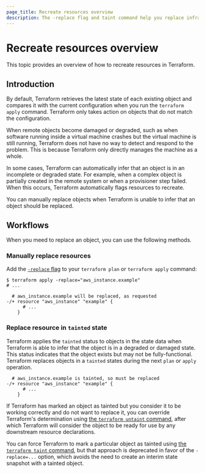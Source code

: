 ```yaml
---
page_title: Recreate resources overview
description: The -replace flag and taint command help you replace infrastructure objects. Learn how the -replace flag and taint command can help you recreate resources.
---
```


# Recreate resources overview

This topic provides an overview of how to recreate resources in Terraform. 

## Introduction

By default, Terraform retrieves the latest state of each existing object and compares it with the current configuration when you run the `terraform apply` command. Terraform only takes action on objects that do not match the configuration. 

When remote objects become damaged or degraded, such as when software
running inside a virtual machine crashes but the virtual machine is
still running, Terraform does not have no way to detect and respond
to the problem. This is because Terraform only directly manages the machine as a whole.

In some cases, Terraform can automatically infer that an object is in an
incomplete or degraded state. For example, when a complex object is partially created in the remote system or
when a provisioner step failed. When this occurs, Terraform automatically flags resources to recreate.

You can manually replace objects when Terraform is unable to infer that an object should be replaced.

## Workflows

When you meed to replace an object, you can use the following methods.

### Manually replace resources

Add the [`-replace` flag](/terraform/cli/commands/plan#replace-address)
to your `terraform plan` or `terraform apply` command:

```shellsession
$ terraform apply -replace="aws_instance.example"
# ...

  # aws_instance.example will be replaced, as requested
-/+ resource "aws_instance" "example" {
      # ...
    }
```

### Replace resource in `tainted` state

Terraform applies the `tainted` status to objects in the state data when Terraform is able to infer that the object is in a degraded or damaged state. This status indicates that the object exists but may not be fully-functional. Terraform replaces objects in a `tainted` states during the next `plan` or `apply` operation.

```
  # aws_instance.example is tainted, so must be replaced
-/+ resource "aws_instance" "example" {
      # ...
    }
```

If Terraform has marked an object as tainted but you consider it to be working
correctly and do not want to replace it, you can override Terraform's
determination using [the `terraform untaint` command](/terraform/cli/commands/untaint),
after which Terraform will consider the object to be ready for use by any
downstream resource declarations.

You can force Terraform to mark a particular object as tainted using
[the `terraform taint` command](/terraform/cli/commands/taint), but that approach is
deprecated in favor of the `-replace=...` option, which avoids the need to
create an interim state snapshot with a tainted object.
